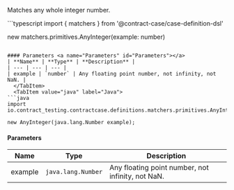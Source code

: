
Matches any whole integer number.

<Tabs groupId="language">
  <TabItem value="typescript" label="Typescript">
```typescript
import { matchers } from '@contract-case/case-definition-dsl'

new matchers.primitives.AnyInteger(example: number)
```

#### Parameters <a name="Parameters" id="Parameters"></a>
| **Name** | **Type** | **Description** |
| --- | --- | --- |
| example | `number` | Any floating point number, not infinity, not NaN. |
  </TabItem>
  <TabItem value="java" label="Java">
```java
import io.contract_testing.contractcase.definitions.matchers.primitives.AnyInteger;

new AnyInteger(java.lang.Number example);
```

#### Parameters <a name="Parameters" id="Parameters"></a>
| **Name** | **Type** | **Description** |
| --- | --- | --- |
| example | `java.lang.Number` | Any floating point number, not infinity, not NaN. |
  </TabItem>
</Tabs>

